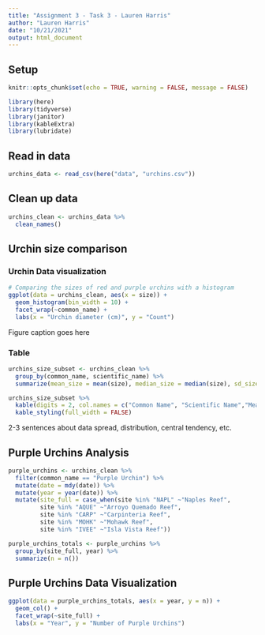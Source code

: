 ```yaml
---
title: "Assignment 3 - Task 3 - Lauren Harris"
author: "Lauren Harris"
date: "10/21/2021"
output: html_document
---
```

## Setup
```r
knitr::opts_chunk$set(echo = TRUE, warning = FALSE, message = FALSE)

library(here)
library(tidyverse)
library(janitor)
library(kableExtra)
library(lubridate)
```

## Read in data
```r
urchins_data <- read_csv(here("data", "urchins.csv"))
```

## Clean up data
```r
urchins_clean <- urchins_data %>% 
  clean_names()
```

## Urchin size comparison

### Urchin Data visualization
```r
# Comparing the sizes of red and purple urchins with a histogram
ggplot(data = urchins_clean, aes(x = size)) +
  geom_histogram(bin_width = 10) +
  facet_wrap(~common_name) +
  labs(x = "Urchin diameter (cm)", y = "Count")
```

Figure caption goes here

### Table
```r
urchins_size_subset <- urchins_clean %>% 
  group_by(common_name, scientific_name) %>% 
  summarize(mean_size = mean(size), median_size = median(size), sd_size = sd(size), n_size = n()) 

urchins_size_subset %>% 
  kable(digits = 2, col.names = c("Common Name", "Scientific Name","Mean Size (cm)", "Median Size (cm)", "Standard Deviation", "Sample Size")) %>% 
  kable_styling(full_width = FALSE)
```
2-3 sentences about data spread, distribution, central tendency, etc.

## Purple Urchins Analysis
```r
purple_urchins <- urchins_clean %>% 
  filter(common_name == "Purple Urchin") %>% 
  mutate(date = mdy(date)) %>% 
  mutate(year = year(date)) %>% 
  mutate(site_full = case_when(site %in% "NAPL" ~"Naples Reef",
         site %in% "AQUE" ~"Arroyo Quemado Reef",
         site %in% "CARP" ~"Carpinteria Reef", 
         site %in% "MOHK" ~"Mohawk Reef",
         site %in% "IVEE" ~"Isla Vista Reef"))

purple_urchins_totals <- purple_urchins %>% 
  group_by(site_full, year) %>% 
  summarize(n = n())
```

## Purple Urchins Data Visualization
```r
ggplot(data = purple_urchins_totals, aes(x = year, y = n)) +
  geom_col() +
  facet_wrap(~site_full) +
  labs(x = "Year", y = "Number of Purple Urchins")
```

